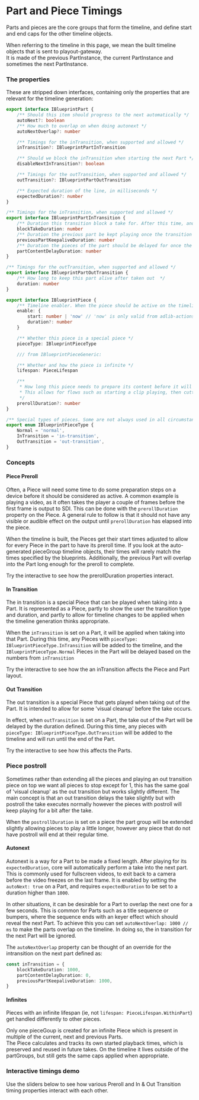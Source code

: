 
# Part and Piece Timings

Parts and pieces are the core groups that form the timeline, and define start and end caps for the other timeline objects.

When referring to the timeline in this page, we mean the built timeline objects that is sent to playout-gateway.  
It is made of the previous PartInstance, the current PartInstance and sometimes the next PartInstance.

### The properties

These are stripped down interfaces, containing only the properties that are relevant for the timeline generation:

```ts
export interface IBlueprintPart {
	/** Should this item should progress to the next automatically */
	autoNext?: boolean
	/** How much to overlap on when doing autonext */
	autoNextOverlap?: number

	/** Timings for the inTransition, when supported and allowed */
	inTransition?: IBlueprintPartInTransition

	/** Should we block the inTransition when starting the next Part */
	disableNextInTransition?: boolean

	/** Timings for the outTransition, when supported and allowed */
	outTransition?: IBlueprintPartOutTransition

	/** Expected duration of the line, in milliseconds */
	expectedDuration?: number
}

/** Timings for the inTransition, when supported and allowed */
export interface IBlueprintPartInTransition {
	/** Duration this transition block a take for. After this time, another take is allowed which may cut this transition off early */
	blockTakeDuration: number
	/** Duration the previous part be kept playing once the transition is started. Typically the duration of it remaining in-vision */
	previousPartKeepaliveDuration: number
	/** Duration the pieces of the part should be delayed for once the transition starts. Typically the duration until the new part is in-vision */
	partContentDelayDuration: number
}

/** Timings for the outTransition, when supported and allowed */
export interface IBlueprintPartOutTransition {
	/** How long to keep this part alive after taken out  */
	duration: number
}

export interface IBlueprintPiece {
	/** Timeline enabler. When the piece should be active on the timeline. */
	enable: {
		start: number | 'now' // 'now' is only valid from adlib-actions when inserting into the current part
		duration?: number
	}

	/** Whether this piece is a special piece */
	pieceType: IBlueprintPieceType

	/// from IBlueprintPieceGeneric:

	/** Whether and how the piece is infinite */
	lifespan: PieceLifespan

	/**
	 * How long this piece needs to prepare its content before it will have an effect on the output.
	 * This allows for flows such as starting a clip playing, then cutting to it after some ms once the player is outputting frames.
	 */
	prerollDuration?: number
}

/** Special types of pieces. Some are not always used in all circumstances */
export enum IBlueprintPieceType {
	Normal = 'normal',
	InTransition = 'in-transition',
	OutTransition = 'out-transition',
}
```

### Concepts

#### Piece Preroll

Often, a Piece will need some time to do some preparation steps on a device before it should be considered as active. A common example is playing a video, as it often takes the player a couple of frames before the first frame is output to SDI.
This can be done with the `prerollDuration` property on the Piece. A general rule to follow is that it should not have any visible or audible effect on the output until `prerollDuration` has elapsed into the piece.

When the timeline is built, the Pieces get their start times adjusted to allow for every Piece in the part to have its preroll time. If you look at the auto-generated pieceGroup timeline objects, their times will rarely match the times specified by the blueprints. Additionally, the previous Part will overlap into the Part long enough for the preroll to complete.

Try the interactive to see how the prerollDuration properties interact.

#### In Transition

The in transition is a special Piece that can be played when taking into a Part. It is represented as a Piece, partly to show the user the transition type and duration, and partly to allow for timeline changes to be applied when the timeline generation thinks appropriate.

When the `inTransition` is set on a Part, it will be applied when taking into that Part. During this time, any Pieces with `pieceType: IBlueprintPieceType.InTransition` will be added to the timeline, and the `IBlueprintPieceType.Normal` Pieces in the Part will be delayed based on the numbers from `inTransition`

Try the interactive to see how the an inTransition affects the Piece and Part layout.

#### Out Transition

The out transition is a special Piece that gets played when taking out of the Part. It is intended to allow for some 'visual cleanup' before the take occurs.

In effect, when `outTransition` is set on a Part, the take out of the Part will be delayed by the duration defined. During this time, any pieces with `pieceType: IBlueprintPieceType.OutTransition` will be added to the timeline and will run until the end of the Part.

Try the interactive to see how this affects the Parts.

### Piece postroll

Sometimes rather than extending all the pieces and playing an out transition piece on top we want all pieces to stop except for 1, this has the same goal of 'visual cleanup' as the out transition but works slightly different. The main concept is that an out transition delays the take slightly but with postroll the take executes normally however the pieces with postroll will keep playing for a bit after the take.

When the `postrollDuration` is set on a piece the part group will be extended slightly allowing pieces to play a little longer, however any piece that do not have postroll will end at their regular time.

#### Autonext

Autonext is a way for a Part to be made a fixed length. After playing for its `expectedDuration`, core will automatically perform a take into the next part. This is commonly used for fullscreen videos, to exit back to a camera before the video freezes on the last frame. It is enabled by setting the `autoNext: true` on a Part, and requires `expectedDuration` to be set to a duration higher than `1000`.

In other situations, it can be desirable for a Part to overlap the next one for a few seconds. This is common for Parts such as a title sequence or bumpers, where the sequence ends with an keyer effect which should reveal the next Part.
To achieve this you can set `autoNextOverlap: 1000 // ms` to make the parts overlap on the timeline. In doing so, the in transition for the next Part will be ignored.

The `autoNextOverlap` property can be thought of an override for the intransition on the next part defined as:

```ts
const inTransition = {
	blockTakeDuration: 1000,
	partContentDelayDuration: 0,
	previousPartKeepaliveDuration: 1000,
}
```

#### Infinites

Pieces with an infinite lifespan (ie, not `lifespan: PieceLifespan.WithinPart`) get handled differently to other pieces.

Only one pieceGoup is created for an infinite Piece which is present in multiple of the current, next and previous Parts.  
The Piece calculates and tracks its own started playback times, which is preserved and reused in future takes. On the timeline it lives outside of the partGroups, but still gets the same caps applied when appropriate.

### Interactive timings demo

Use the sliders below to see how various Preroll and In & Out Transition timing properties interact with each other.

<PartTimingsDemo />
